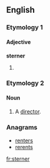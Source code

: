 ==English==

===Etymology 1===
{{suffix|stern|er}}

====Adjective====
'''sterner'''

# {{comparative of|stern}}

===Etymology 2===
{{suffix|stern|er}}

====Noun====
{{en-noun}}

# {{context|obsolete|rare|lang=en}} A [[director]].
#: {{rfquotek|Dr. R. Clerke}}

{{Webster 1913}}

===Anagrams===
* [[renters#English|renters]]
* [[rerents#English|rerents]]

[[fr:sterner]]